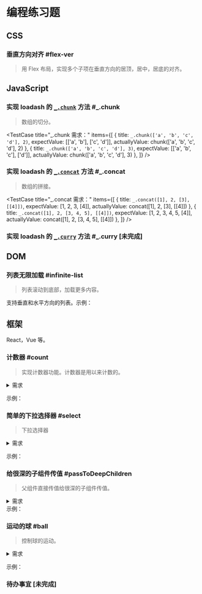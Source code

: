 




# 编程练习题
## CSS
### 垂直方向对齐 #flex-ver
> 用 Flex 布局，实现多个子项在垂直方向的居顶，居中，居底的对齐。

<Demo>
  <AlignVer />
</Demo> 

## JavaScript
### 实现 loadash 的 [`_.chunk`](https://lodash.com/docs/4.17.15#chunk) 方法 #_.chunk
> 数组的切分。

<TestCase
  title="_.chunk 需求："
  items={[
    {
      title: `_.chunk(['a', 'b', 'c', 'd'], 2)`,
      expectValue: [['a', 'b'], ['c', 'd']],
      actuallyValue: chunk(['a', 'b', 'c', 'd'], 2)
    },
    {
      title: `_.chunk(['a', 'b', 'c', 'd'], 3)`,
      expectValue: [['a', 'b', 'c'], ['d']],
      actuallyValue: chunk(['a', 'b', 'c', 'd'], 3)
    },
  ]}
/>

### 实现 loadash 的 [`_.concat`](https://lodash.com/docs/4.17.15#concat) 方法 #_.concat
> 数组的拼接。

<TestCase
  title="_.concat 需求："
  items={[
    {
      title: `_.concat([1], 2, [3], [[4]])`,
      expectValue: [1, 2, 3, [4]],
      actuallyValue: concat([1], 2, [3], [[4]])
    },
    {
      title: `_.concat([1], 2, [3, 4, 5], [[4]])`,
      expectValue: [1, 2, 3,  4, 5, [4]],
      actuallyValue: concat([1], 2, [3, 4, 5], [[4]])
    },
  ]}
/>

### 实现  loadash 的 [`_.curry`](https://lodash.com/docs/4.17.15#curry) 方法 #_.curry **\[未完成\]**

## DOM
### 列表无限加载 #infinite-list
> 列表滚动到底部，加载更多内容。

支持垂直和水平方向的列表。示例：

<Demo>
  <InfiniteListDemo />
</Demo>

<Demo>
  <InfiniteListDemo  dir="hor" />
</Demo>

## 框架
React，Vue 等。

### 计数器 #count
> 实现计数器功能。计数器是用以来计数的。

<details>
  <summary>需求</summary>
  <ol>
    <li>展示数值。用输入框来展示当前数值。</li>
    <li>修改数值。支持通过输入框，+ 和 - 按钮来改数值。点击+，数值增加1。点击-，数值减少1。</li>
    <li>数值必须是整数。</li>
    <li>数值的范围是: 5 到 15。
      <ol>
        <li>当数值达到最大或最小值时，隐藏对应的按钮。</li>
        <li>当输入的数值大于最大值时，显示最大值。</li>
        <li>当输入的数值小于最大值时，显示最小值。</li>
      </ol>
    </li>
    <li>优化项: 用 自定义 hooks 来抽离逻辑。</li>
  </ol>
</details>

示例：
<Demo contentSize="md">
  <CountDemo />
</Demo>

### 简单的下拉选择器 #select
> 下拉选择器

<details>
  <summary>需求</summary>
  <ol>
    <li>展示下拉选项。点击下拉框 或 "点我弹出选项" 按钮，展示下拉选项。</li>
    <li>可以通过</li>
    <li>选择选项。点击选项，则选择选项，并隐藏下拉内容。</li>
    <li>点击下拉选择器外侧，隐藏下拉内容。</li>
  </ol>
</details>

示例：
<Demo contentSize="md">
  <SimpleSelectDemo />
</Demo>

### 给很深的子组件传值 #passToDeepChildren
> 父组件直接传值给很深的子组件传值。

<details>
  <summary>需求</summary>
  <ol>
    <li>父组件直接传值给很深的子组件传值，但不通过中间组件传递。父组件和子组件均能获取和修改值。</li>
    <li>React 用 Context API 实现。Vue 用 Project/Inject 实现。</li>
  </ol>
</details>
示例：
<Demo>
  <UseContextDemo />
</Demo>

### 运动的球 #ball
> 控制球的运动。

<details>
  <summary>需求</summary>
  <ol>
    <li>能控制球的运动和暂停。</li>
    <li>暂停时，可以修改球的位置，运动方向和速度。</li>
    <li>球碰到边界后，会弹回来。速度不变，方向变反。</li>
    <li>一共有三条命。碰到四面的边界，命减1。命的值为0时，游戏结束。</li>
    <li>游戏结束后，可以重新开始游戏。</li>
    <li>不同的命的球的颜色不同。三条命时，为绿色，两条命时，为黄色，一条命时，为红色。</li>
  </ol>
</details>

示例：
<Demo contentSize="md">
  <BallGame />
</Demo>

### 待办事宜 **\[未完成\]**



